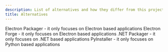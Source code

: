 ```yaml
---
description: List of alternatives and how they differ from this project
title: Alternatives
---
```


Electron Packager - it only focuses on Electron based applications
Electron Forge - it only focuses on Electron based applications
.NET Packager - it only focuses on .NET based applications
PyInstaller - it only focuses on Python based applications